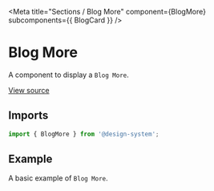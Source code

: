 
<Meta
  title="Sections / Blog More"
  component={BlogMore}
  subcomponents={{ BlogCard }}
/>

# Blog More

A component to display a `Blog More`.

[View source](https://github.com/actarian/design-system/tree/main/src/@sections/blog-more)

## Imports

```js
import { BlogMore } from '@design-system';
```

## Example

A basic example of `Blog More`.

<Canvas>
  <Story name="Blog More">
    <BlogMore />
  </Story>
</Canvas>

<Canvas>
  <Story name="Blog Card">
    <BlogCard maxWidth="540px" margin="3rem" />
  </Story>
</Canvas>
